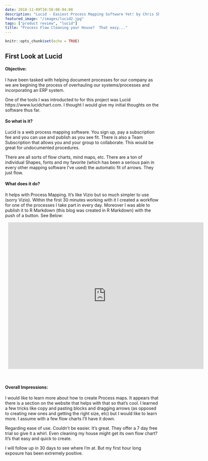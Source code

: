 ```yaml
---
date: 2018-11-09T10:58:08-04:00
description: "Lucid - Easiest Process Mapping Software Yet! by Chris Shockley"
featured_image: "/images/lucid2.jpg"
tags: ["product review", "lucid"]
title: "Process Flow Cleaning your House?  That easy..."
---
```


```r
knitr::opts_chunk$set(echo = TRUE)
```

## First Look at Lucid

#### Objective:

I have been tasked with helping document processes for our company as we are begining the process of overhauling our systems/processes and incorporating an ERP system.  

One of the tools I was introducted to for this project was Lucid https://www.lucidchart.com.  I thought I would give my initial thoughts on the software thus far.  

#### So what is it?  

Lucid is a web process mapping software.  You sign up, pay a subscription fee and you can use and publish as you see fit.  There is also a Team Subscription that allows you and your group to collaborate.  This would be great for undocumented procedures.

There are all sorts of flow charts, mind maps, etc.  There are a ton of individual Shapes, fonts and my favorite (which has been a serious pain in every other mapping software I've used) the automatic fit of arrows.  They just flow.  



####  What does it do?

It helps with Process Mapping.  It's like Vizio but so much simpler to use (sorry Vizio).  Within the first 30 minutes working with it I created a workflow for one of the processes I take part in every day.  Moreover I was able to publish it to R Markdown (this blog was created in R Markdown) with the push of a button.  See Below:



<div style="width: 640px; height: 480px; margin: 10px; position: relative;"><iframe allowfullscreen frameborder="0" style="width:640px; height:480px" src="https://www.lucidchart.com/documents/embeddedchart/6ad8fd57-9b4a-4b3c-ac0a-42daaf4b7192" id="JA-qJ6DK-scX"></iframe></div>

<br>

####  Overall Impressions:

I would like to learn more about how to create Process maps.  It appears that there is a section on the website that helps with that so that's cool.  I learned a few tricks like copy and pasting blocks and dragging arrows (as opposed to creating new ones and getting the right size, etc) but I would like to learn more.  I assume with a few flow charts I'll have it down.  

Regarding ease of use.  Couldn't be easier.  It's great.  They offer a 7 day free trial so give it a whirl.  Even cleaning my house might get its own flow chart?  It's that easy and quick to create.  

I will follow up in 30 days to see where I'm at.  But my first hour long exposure has been extremely positive.  


